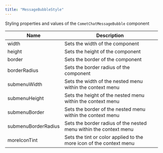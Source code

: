 ```yaml
---
title: "MessageBubbleStyle"
---
```


Styling properties and values of the `CometChatMessageBubble` component

| Name                | Description                                                         |
| ------------------- | ------------------------------------------------------------------- |
| width               | Sets the width of the component                                     |
| height              | Sets the height of the component                                    |
| border              | Sets the border of the component                                    |
| borderRadius        | Sets the border radius of the component                             |
| submenuWidth        | Sets the width of the nested menu within the context menu           |
| submenuHeight       | Sets the height of the nested menu within the context menu          |
| submenuBorder       | Sets the border of the nested menu within the context menu          |
| submenuBorderRadius | Sets the border radius of the nested menu within the context menu   |
| moreIconTint        | Sets the tint or color applied to the more icon of the context menu |
